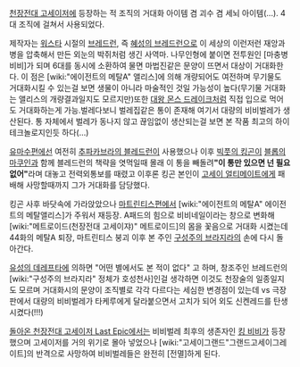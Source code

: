 [[천장전대 고세이저]]에 등장하는 적 조직의 거대화 아이템 겸 괴수 겸 세뇌 아이템(...). 4대 조직에 걸쳐서 사용되었다.

제작자는 [[워스타]] 시절의 [[브레드런]], 즉 [[혜성의 브레드런]]으로 이 세상의 이런저런 재앙과 병을 압축해서 만든 외눈의 박쥐처럼 생긴 사역마. 나무인형에 붙이면 전투원인 [마충병 비비]가 되며 6대를 동시에 소환하여 물면 마법진같은 문양이 뜨면서 대상이 거대화한다. 이 점은 [wiki:"에이전트의 메탈A" 앨리스]에 의해 개량되어도 여전하며 무기물도 거대화시킬 수 있는걸 보면 생물이 아니라 마술적인 것일 가능성이 높다(무기물 거대화는 앨리스의 개량결과일지도 모르지만)또한 [[대왕 몬스 드레이크]]처럼 직접 입으로 먹어도 거대화하는게 가능.벌레다보니 벌레집같은 통이 존재해 여기서 대량의 비비벌레가 생산된다. 통 자체에서 벌레가 동나지 않고 끊임없이 생산되는걸 보면 본 작품 최고의 하이테크놀로지인듯 하다(…)

[[유마수]]편에선 여전히 [[추파카브라의 블레드런]]이 사용했으나 이후 [[빅풋의 킹곤]]이 [[블롭의 마쿠인]]과 함께 블레드런의 책략을 엿먹일때 몰래 이 통을 빼돌려''' "이 통만 있으면 넌 필요없어" '''라며 대놓고 전력외통보를 때렸고 이후론 킹곤 본인이 [[고세이 얼티메이트]]에게 패배해 사망할때까지 그가 거대화를 담당했다.

킹곤 사후 바닷속에 가라앉았으나 [[마트린티스]]편에서 [wiki:"에이전트의 메탈A" 에이전트의 메탈앨리스]가 주워서 재등장. A패드의 힘으로 비비네일이라는 창으로 변화해 [wiki:"메트로이드(천장전대 고세이쟈)" 메트로이드]의 몸을 꽃음으로 거대화 시켰는데 44화의 메탈A 퇴장, 마트린티스 붕괴 이후 본 주인 [[구성주의 브라지라]]의 손에 다시 돌아간다.

[[유성의 데레프타]]에 의하면 "어떤 별에서도 본 적이 없다" 고 하며, 창조주인 브레드런의 [wiki:"구성주의 브라지라" 정체가 호성천사]인걸 생각하면 이것도 천장술의 일종일지도 모르며 거대화시의 문양이 조직별로 각각 다르다는 세심한 변경점이 있는데 vs 극장판에서 대량의 비비벌레가 타케루에게 달라붙으면서 고치가 되어 외도 신켄레드를 탄생시켰다(!!!)

[[돌아온 천장전대 고세이저 Last Epic]]에서는 비비벌레 최후의 생존자인 [[킹 비비]]가 등장했으며 고세이저를 거의 위기로 몰아 넣었으나 [wiki:"고세이그랜드"그랜드고세이그레이트]의 반격으로 사망하여 비비벌레들은 완전히 [전멸]하게 된다.
